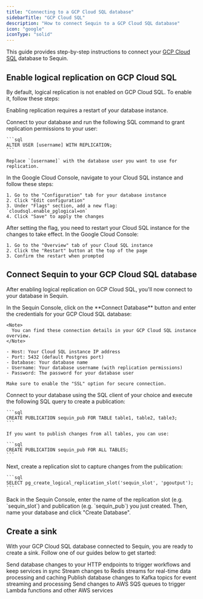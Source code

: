 ```yaml
---
title: "Connecting to a GCP Cloud SQL database"
sidebarTitle: "GCP Cloud SQL"
description: "How to connect Sequin to a GCP Cloud SQL database"
icon: "google"
iconType: "solid"
---
```


This guide provides step-by-step instructions to connect your [GCP Cloud SQL](https://cloud.google.com/sql) database to Sequin.

## Enable logical replication on GCP Cloud SQL

By default, logical replication is not enabled on GCP Cloud SQL. To enable it, follow these steps:

<Warning>Enabling replication requires a restart of your database instance.</Warning>

<Steps titleSize="h3">
  <Step title="Grant replication permissions">
    Connect to your database and run the following SQL command to grant replication permissions to your user:

    ```sql
    ALTER USER [username] WITH REPLICATION;
    ```

    Replace `[username]` with the database user you want to use for replication.
  </Step>
  <Step title="Enable pglogical flag">
    In the Google Cloud Console, navigate to your Cloud SQL instance and follow these steps:

    1. Go to the "Configuration" tab for your database instance
    2. Click "Edit configuration"
    3. Under "Flags" section, add a new flag: `cloudsql.enable_pglogical=on`
    4. Click "Save" to apply the changes
  </Step>
  <Step title="Restart your database instance">
    After setting the flag, you need to restart your Cloud SQL instance for the changes to take effect. In the Google Cloud Console:

    1. Go to the "Overview" tab of your Cloud SQL instance
    2. Click the "Restart" button at the top of the page
    3. Confirm the restart when prompted
  </Step>
</Steps>

## Connect Sequin to your GCP Cloud SQL database

After enabling logical replication on GCP Cloud SQL, you'll now connect to your database in Sequin.

<Steps titleSize="h3">
  <Step title="Enter connection details in Sequin">
    In the Sequin Console, click on the **Connect Database** button and enter the credentials for your GCP Cloud SQL database:

    <Note>
      You can find these connection details in your GCP Cloud SQL instance overview.
    </Note>

    - Host: Your Cloud SQL instance IP address
    - Port: 5432 (default Postgres port)
    - Database: Your database name
    - Username: Your database username (with replication permissions)
    - Password: The password for your database user

    Make sure to enable the "SSL" option for secure connection.
  </Step>
  <Step title="Create a publication">
    Connect to your database using the SQL client of your choice and execute the following SQL query to create a publication:

    ```sql
    CREATE PUBLICATION sequin_pub FOR TABLE table1, table2, table3;
    ```

    If you want to publish changes from all tables, you can use:

    ```sql
    CREATE PUBLICATION sequin_pub FOR ALL TABLES;
    ```
  </Step>
  <Step title="Create a replication slot">
    Next, create a replication slot to capture changes from the publication:

    ```sql
    SELECT pg_create_logical_replication_slot('sequin_slot', 'pgoutput');
    ```
  </Step>

  <Step title="Enter the replication slot details in Sequin">
    Back in the Sequin Console, enter the name of the replication slot (e.g. `sequin_slot`) and publication (e.g. `sequin_pub`) you just created. Then, name your database and click "Create Database".
  </Step>
</Steps>

## Create a sink

With your GCP Cloud SQL database connected to Sequin, you are ready to create a sink. Follow one of our guides below to get started:

<CardGroup cols={2}>
  <Card
    title="Stream to Webhooks"
    icon="webhook"
    href="/how-to/stream-postgres-to-a-webhook-endpoint"
  >
    Send database changes to your HTTP endpoints to trigger workflows and keep services in sync
  </Card>
  <Card
    title="Stream to Redis"
    icon="layer-group"
    href="/how-to/stream-postgres-to-redis"
  >
    Stream changes to Redis streams for real-time data processing and caching
  </Card>
  <Card
    title="Stream to Kafka"
    icon="code-branch"
    href="/how-to/stream-postgres-to-kafka"
  >
    Publish database changes to Kafka topics for event streaming and processing
  </Card>
  <Card
    title="Stream to SQS"
    icon="aws"
    href="/how-to/stream-postgres-to-sqs"
  >
    Send changes to AWS SQS queues to trigger Lambda functions and other AWS services
  </Card>
</CardGroup>




